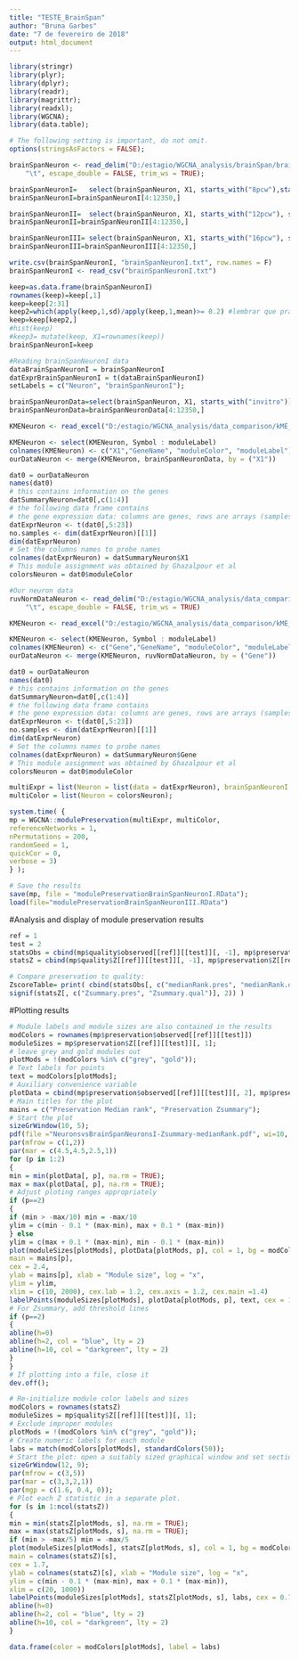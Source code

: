 ```yaml
---
title: "TESTE_BrainSpan"
author: "Bruna Garbes"
date: "7 de fevereiro de 2018"
output: html_document
---
```


```r
library(stringr)
library(plyr);
library(dplyr);
library(readr);
library(magrittr);
library(readxl);
library(WGCNA);
library(data.table);

# The following setting is important, do not omit.
options(stringsAsFactors = FALSE);
```

```r
brainSpanNeuron <- read_delim("D:/estagio/WGCNA_analysis/brainSpan/brainSpanData_Neuron_final.txt", 
    "\t", escape_double = FALSE, trim_ws = TRUE);
```

```r
brainSpanNeuronI=   select(brainSpanNeuron, X1, starts_with("8pcw"),starts_with("9pcw"));
brainSpanNeuronI=brainSpanNeuronI[4:12350,]
```

```r
brainSpanNeuronII=  select(brainSpanNeuron, X1, starts_with("12pcw"), starts_with("13pcw"));
brainSpanNeuronII=brainSpanNeuronII[4:12350,]
```

```r
brainSpanNeuronIII= select(brainSpanNeuron, X1, starts_with("16pcw"), starts_with("17pcw"));
brainSpanNeuronIII=brainSpanNeuronIII[4:12350,]
```

```r
write.csv(brainSpanNeuronI, "brainSpanNeuronI.txt", row.names = F)
brainSpanNeuronI <- read_csv("brainSpanNeuronI.txt")

keep=as.data.frame(brainSpanNeuronI)
rownames(keep)=keep[,1]
keep=keep[2:31]
keep2=which(apply(keep,1,sd)/apply(keep,1,mean)>= 0.2) #lembrar que pra brainSpanNeuronI usei 0.3!
keep=keep[keep2,]
#hist(keep)
#keep3= mutate(keep, X1=rownames(keep))
brainSpanNeuronI=keep

#Reading brainSpanNeuronI data
dataBrainSpanNeuronI = brainSpanNeuronI
datExprBrainSpanNeuronI = t(dataBrainSpanNeuronI)
setLabels = c("Neuron", "brainSpanNeuronI");
```



```r
brainSpanNeuronData=select(brainSpanNeuron, X1, starts_with("invitro"));
brainSpanNeuronData=brainSpanNeuronData[4:12350,]

KMENeuron <- read_excel("D:/estagio/WGCNA_analysis/data_comparison/kME_counts_Neurons_p0.4_k4_keep0.0125_power16_minsize150_cut0.15.xlsx")

KMENeuron <- select(KMENeuron, Symbol : moduleLabel)
colnames(KMENeuron) <- c("X1","GeneName", "moduleColor", "moduleLabel")
ourDataNeuron <- merge(KMENeuron, brainSpanNeuronData, by = ("X1"))

dat0 = ourDataNeuron
names(dat0)
# this contains information on the genes
datSummaryNeuron=dat0[,c(1:4)] 
# the following data frame contains
# the gene expression data: columns are genes, rows are arrays (samples)
datExprNeuron <- t(dat0[,5:23])
no.samples <- dim(datExprNeuron)[[1]]
dim(datExprNeuron)
# Set the columns names to probe names
colnames(datExprNeuron) = datSummaryNeuron$X1
# This module assignment was obtained by Ghazalpour et al
colorsNeuron = dat0$moduleColor

```

```r

#Our neuron data 
ruvNormDataNeuron <- read_delim("D:/estagio/WGCNA_analysis/data_comparison/countData_RUV_Normalized_Neuron_nDEGs_HKgenes_p0.4_k4.txt", 
    "\t", escape_double = FALSE, trim_ws = TRUE)

KMENeuron <- read_excel("D:/estagio/WGCNA_analysis/data_comparison/kME_counts_Neurons_p0.4_k4_keep0.0125_power16_minsize150_cut0.15.xlsx")

KMENeuron <- select(KMENeuron, Symbol : moduleLabel)
colnames(KMENeuron) <- c("Gene","GeneName", "moduleColor", "moduleLabel")
ourDataNeuron <- merge(KMENeuron, ruvNormDataNeuron, by = ("Gene"))

dat0 = ourDataNeuron
names(dat0)
# this contains information on the genes
datSummaryNeuron=dat0[,c(1:4)]
# the following data frame contains
# the gene expression data: columns are genes, rows are arrays (samples)
datExprNeuron <- t(dat0[,5:23])
no.samples <- dim(datExprNeuron)[[1]]
dim(datExprNeuron)
# Set the columns names to probe names
colnames(datExprNeuron) = datSummaryNeuron$Gene
# This module assignment was obtained by Ghazalpour et al
colorsNeuron = dat0$moduleColor
```



```r
multiExpr = list(Neuron = list(data = datExprNeuron), brainSpanNeuronI = list(data = datExprBrainSpanNeuronI));
multiColor = list(Neuron = colorsNeuron);
```

```r

system.time( {
mp = WGCNA::modulePreservation(multiExpr, multiColor,
referenceNetworks = 1,
nPermutations = 200,
randomSeed = 1,
quickCor = 0,
verbose = 3)
} );

# Save the results
save(mp, file = "modulePreservationBrainSpanNeuronI.RData");
load(file="modulePreservationBrainSpanNeuronIII.RData")
```

#Analysis and display of module preservation results
```r

ref = 1
test = 2
statsObs = cbind(mp$quality$observed[[ref]][[test]][, -1], mp$preservation$observed[[ref]][[test]][, -1])
statsZ = cbind(mp$quality$Z[[ref]][[test]][, -1], mp$preservation$Z[[ref]][[test]][, -1]);

# Compare preservation to quality:
ZscoreTable= print( cbind(statsObs[, c("medianRank.pres", "medianRank.qual")],
signif(statsZ[, c("Zsummary.pres", "Zsummary.qual")], 2)) )
```

#Plotting results
```r
# Module labels and module sizes are also contained in the results
modColors = rownames(mp$preservation$observed[[ref]][[test]])
moduleSizes = mp$preservation$Z[[ref]][[test]][, 1];
# leave grey and gold modules out
plotMods = !(modColors %in% c("grey", "gold"));
# Text labels for points
text = modColors[plotMods];
# Auxiliary convenience variable
plotData = cbind(mp$preservation$observed[[ref]][[test]][, 2], mp$preservation$Z[[ref]][[test]][, 2])
# Main titles for the plot
mains = c("Preservation Median rank", "Preservation Zsummary");
# Start the plot
sizeGrWindow(10, 5);
pdf(file ="NeuronsvsBrainSpanNeuronsI-Zsummary-medianRank.pdf", wi=10, h=5)
par(mfrow = c(1,2))
par(mar = c(4.5,4.5,2.5,1))
for (p in 1:2)
{
min = min(plotData[, p], na.rm = TRUE);
max = max(plotData[, p], na.rm = TRUE);
# Adjust ploting ranges appropriately
if (p==2)
{
if (min > -max/10) min = -max/10
ylim = c(min - 0.1 * (max-min), max + 0.1 * (max-min))
} else
ylim = c(max + 0.1 * (max-min), min - 0.1 * (max-min))
plot(moduleSizes[plotMods], plotData[plotMods, p], col = 1, bg = modColors[plotMods], pch = 21,
main = mains[p],
cex = 2.4,
ylab = mains[p], xlab = "Module size", log = "x",
ylim = ylim,
xlim = c(10, 2000), cex.lab = 1.2, cex.axis = 1.2, cex.main =1.4)
labelPoints(moduleSizes[plotMods], plotData[plotMods, p], text, cex = 1, offs = 0.08);
# For Zsummary, add threshold lines
if (p==2)
{
abline(h=0)
abline(h=2, col = "blue", lty = 2)
abline(h=10, col = "darkgreen", lty = 2)
}
}
# If plotting into a file, close it
dev.off();
```

```r
# Re-initialize module color labels and sizes
modColors = rownames(statsZ)
moduleSizes = mp$quality$Z[[ref]][[test]][, 1];
# Exclude improper modules
plotMods = !(modColors %in% c("grey", "gold"));
# Create numeric labels for each module
labs = match(modColors[plotMods], standardColors(50));
# Start the plot: open a suitably sized graphical window and set sectioning and margins.
sizeGrWindow(12, 9);
par(mfrow = c(3,5))
par(mar = c(3,3,2,1))
par(mgp = c(1.6, 0.4, 0));
# Plot each Z statistic in a separate plot.
for (s in 1:ncol(statsZ))
{
min = min(statsZ[plotMods, s], na.rm = TRUE);
max = max(statsZ[plotMods, s], na.rm = TRUE);
if (min > -max/5) min = -max/5
plot(moduleSizes[plotMods], statsZ[plotMods, s], col = 1, bg = modColors[plotMods], pch = 21,
main = colnames(statsZ)[s],
cex = 1.7,
ylab = colnames(statsZ)[s], xlab = "Module size", log = "x",
ylim = c(min - 0.1 * (max-min), max + 0.1 * (max-min)),
xlim = c(20, 1000))
labelPoints(moduleSizes[plotMods], statsZ[plotMods, s], labs, cex = 0.7, offs = 0.04);
abline(h=0)
abline(h=2, col = "blue", lty = 2)
abline(h=10, col = "darkgreen", lty = 2)
}

data.frame(color = modColors[plotMods], label = labs)
```


